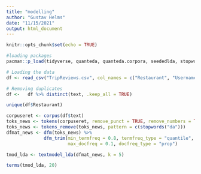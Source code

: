 ```yaml
---
title: "modelling"
author: "Gustav Helms"
date: "11/15/2021"
output: html_document
---
```


```r
knitr::opts_chunk$set(echo = TRUE)
```

```r
#loading packages
pacman::p_load(tidyverse, quanteda, quanteda.corpora, seededlda, stopwords)
```

```r
# Loading the data
df <- read_csv("TripReviews.csv", col_names = c("Restaurant", "Username", "ratingDate", "text", "rating"))
```

```r
# Removing duplicates
df <-   df %>% distinct(text, .keep_all = TRUE)

unique(df$Restaurant)
```

```r
corpuseret <- corpus(df$text)
toks_news <- tokens(corpuseret, remove_punct = TRUE, remove_numbers = TRUE, remove_symbol = TRUE)
toks_news <- tokens_remove(toks_news, pattern = c(stopwords("da")))
dfmat_news <- dfm(toks_news) %>% 
              dfm_trim(min_termfreq = 0.8, termfreq_type = "quantile",
                       max_docfreq = 0.1, docfreq_type = "prop")
```

```r
tmod_lda <- textmodel_lda(dfmat_news, k = 5)

terms(tmod_lda, 20)
```

